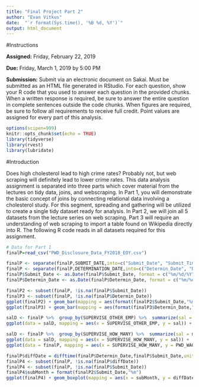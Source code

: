 ---
title: "Final Project Part 2"
author: "Evan Vitkus"
date:  "`r format(Sys.time(), '%B %d, %Y')`"
output: html_document
---

#Instructions

**Assigned:** Friday, February 22, 2019

**Due:** Friday, March 1, 2019 by 5:00 PM

**Submission:** Submit via an electronic document on Sakai. Must be submitted as an HTML file generated in RStudio. For each question, show your R code that you used to answer each question in the provided chunks. When a written response is required, be sure to answer the entire question in complete sentences outside the code chunks. When figures are required, be sure to follow all requirements to receive full credit. Point values are assigned for every part of this analysis.

```{r setup, include=F}
options(scipen=999)
knitr::opts_chunk$set(echo = TRUE)
library(tidyverse)
library(rvest)
library(lubridate)
```

#Introduction

Does high cholesterol lead to high crime rates? Probably not, but web scraping will definitely lead to lower crime rates. This data analysis assignment is separated into three parts which cover material from the lectures on tidy data, joins, and webscraping. In Part 1, you will demonstrate the basic concept of joins by connecting relational data involving a cholesterol study. For this segment, spreading and gathering will be utilized to create a single tidy dataset ready for analysis. In Part 2, we will join all 5 datasets from the lecture series on web scraping. Part 3 will require an understanding of web scraping to import a table found on Wikipedia directly into R. The following R code reads in all datasets required for this assignment.

```{r,message=F}
# Data for Part 1
finalP=read_csv("PWD_Disclosure_Data_FY2018_EOY.csv")
```
```{r}
finalP <- separate(finalP,SUBMIT_DATE,into=c("Submit_Date", "Submit_Time"),sep=" ")
finalP <- separate(finalP,DETERMINATION_DATE,into=c("Determin_Date", "Determin_Time"),sep=" ")
finalP$Submit_Date <- as.Date(finalP$Submit_Date, format = c("%m/%d/%Y"))
finalP$Determin_Date <- as.Date(finalP$Determin_Date, format = c("%m/%d/%Y"))
```

```{r}
finalP2 <- subset(finalP, !is.na(finalP$Submit_Date))
finalP3 <- subset(finalP, !is.na(finalP$Determin_Date))
ggplot(finalP2) + geom_bar(mapping = aes(format(finalP2$Submit_Date,"%m"))) + xlab("Date") + ylab("Applications Submitted") + ggtitle("Date vs Applications Submitted")
ggplot(finalP3) + geom_bar(mapping = aes(format(finalP3$Determin_Date,"%m"))) + xlab("Date") + ylab("Applications Determined") + ggtitle("Date vs Applications Determined")
```



```{r}
salD <- finalP %>%  group_by(SUPERVISE_OTHER_EMP) %>%  summarize(sal = mean(PWD_WAGE_RATE, na.rm = TRUE))
ggplot(data = salD, mapping = aes(x = SUPERVISE_OTHER_EMP, y = sal)) +  geom_col() + xlab("Supervisor") + ylab("Mean Salary") + ggtitle("Salary vs Superviser Status")
```
```{r}
salD <- finalP %>%  group_by(SUPERVISE_HOW_MANY) %>%  summarize(sal = mean(PWD_WAGE_RATE, na.rm = TRUE))
ggplot(data = salD, mapping = aes(x = SUPERVISE_HOW_MANY, y = sal)) +  geom_col()
ggplot(data = finalP, mapping = aes(x = SUPERVISE_HOW_MANY, y = PWD_WAGE_RATE)) +  geom_point() +  geom_smooth(se = TRUE, method = "lm") + xlab("Employees Supervised") + ylab("Mean Salary") + ggtitle("Salary vs Number of Employees Supervised") +xlim(0, 300)+ylim(0, 300000)
```

```{r}
finalP$diffDate = difftime(finalP$Determin_Date,finalP$Submit_Date,units='weeks')
finalP4 <- subset(finalP, !is.na(finalP$diffDate))
finalP4 <- subset(finalP, !is.na(finalP$Submit_Date))
finalP4$subMonth = format(finalP2$Submit_Date,"%m")
ggplot(finalP4) + geom_boxplot(mapping = aes(x = subMonth, y = diffDate)) + xlab("Month") + ylab("Weeks between Submission and Determination") + ggtitle("Time Taken for Determination")
```

